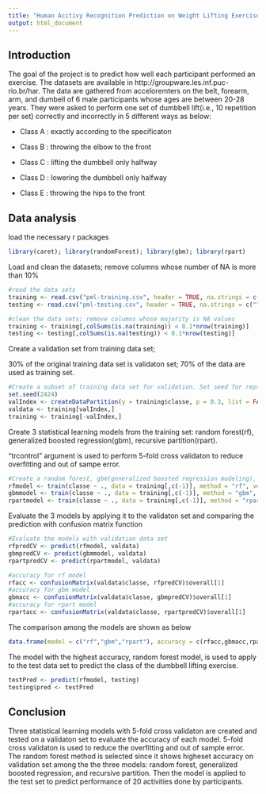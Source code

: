 ```yaml
---
title: "Human Acitivy Recognition Prediction on Weight Lifting Exercise Dataset"
output: html_document
---
```


## Introduction

The goal of the project is to predict how well each participant performed an exercise. The datasets are available in  http://groupware.les.inf.puc-rio.br/har. The data are gathered from acceloremters on the belt, forearm, arm, and dumbell of 6 male participants whose ages are between 20-28 years. They were asked to perform one set of dumbbell lift(i.e., 10 repetition per set) correctly and incorrectly in 5 different ways as below:

* Class A : exactly according to the specificaton

* Class B : throwing the elbow to the front

* Class C : lifting the dumbbell only halfway

* Class D : lowering the dumbbell only halfway

* Class E : throwing the hips to the front

## Data analysis

load the necessary r packages

```r
library(caret); library(randomForest); library(gbm); library(rpart)
```

Load and clean the datasets; remove columns whose number of NA is more than 10%
```r
#read the data sets
training <- read.csv("pml-training.csv", header = TRUE, na.strings = c("", "NA", "#DIV/0!"))
testing <- read.csv("pml-testing.csv", header = TRUE, na.strings = c("", "NA", "#DIV/0!"))

#clean the data sets; remove columns whose majority is NA values
training <- training[,colSums(is.na(training)) < 0.1*nrow(training)]
testing <- testing[,colSums(is.na(testing)) < 0.1*nrow(testing)]
```

Create a validation set from training data set;

30% of the original training data set is validaton set; 70% of the data are used as training set.

```r
#Create a subset of training data set for validation. Set seed for reproducibility.
set.seed(2424)
valIndex <- createDataPartition(y = training$classe, p = 0.3, list = FALSE)
valdata <- training[valIndex,]
training <- training[-valIndex,]
```

Create 3 statistical learning models from the training set: random forest(rf), generalized boosted regression(gbm), recursive partition(rpart).

"trcontrol" argument is used to perform 5-fold cross validaton to reduce overfitting and out of sampe error.

```r
#Create a random forest, gbm(generalized boosted regression modeling), and rpart(recursive partitioning) model
rfmodel <- train(classe ~ ., data = training[,c(-1)], method = "rf", verbose = FALSE, trControl = trainControl(method = "cv", number = 5))
gbmmodel <- train(classe ~ ., data = training[,c(-1)], method = "gbm", verbose = FALSE, trControl = trainControl(method = "cv", number = 5))
rpartmodel <- train(classe ~ ., data = training[,c(-1)], method = "rpart", trControl = trainControl(method = "cv", number = 5))
```

Evaluate the 3 models by applying it to the validaton set and comparing the prediction with confusion matrix function

```r
#Evaluate the models with validation data set
rfpredCV <- predict(rfmodel, valdata)
gbmpredCV <- predict(gbmmodel, valdata)
rpartpredCV <- predict(rpartmodel, valdata)

#accuracy for rf model
rfacc <- confusionMatrix(valdata$classe, rfpredCV)$overall[1]
#accuracy for gbm model
gbmacc <- confusionMatrix(valdata$classe, gbmpredCV)$overall[1]
#accuracy for rpart model
rpartacc <- confusionMatrix(valdata$classe, rpartpredCV)$overall[1]
```

The comparison among the models are shown as below

```r
data.frame(model = c("rf","gbm","rpart"), accuracy = c(rfacc,gbmacc,rpartacc))
```

The model with the highest accuracy, random forest model, is used to apply to the test data set to predict the class of the dumbbell lifting exercise.

```r
testPred <- predict(rfmodel, testing)
testing$pred <- testPred
```

## Conclusion

Three statistical learning models with 5-fold cross validaton are created and tested on a validaton set to evaluate the accuracy of each model. 5-fold cross validaton is used to reduce the overfitting and out of sample error. The random forest method is selected since it shows higheset accuracy on validation set among the the three models: random forest, generalized boosted regression, and recursive partition. Then the model is applied to the test set to predict performance of 20 activities done by participants.
